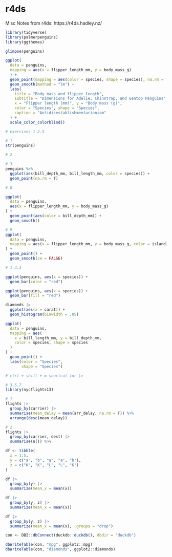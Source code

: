 # r4ds

Misc Notes from r4ds: https://r4ds.hadley.nz/

```r
library(tidyverse)
library(palmerpenguins)
library(ggthemes)

glimpse(penguins)
```


```r

ggplot(
  data = penguins,
  mapping = aes(x = flipper_length_mm, y = body_mass_g)
  ) +
  geom_point(mapping = aes(color = species, shape = species), na.rm = T) +
  geom_smooth(method = "lm") +
  labs(
    title = "Body mass and flipper length",
    subtitle = "Dimensions for Adelie, Chinstrap, and Gentoo Penguins",
    x = "Flipper length (mm)", y = "Body mass (g)",
    color = "Species", shape = "Species",
    caption = "Antidisestablishmentarianism"
  ) +
  scale_color_colorblind()

```

```r
# exercises 1.2.5

# 1
str(penguins)

# 2

# 3
penguins %>%
  ggplot(aes(bill_depth_mm, bill_length_mm, color = species)) +
  geom_point(na.rm = T)

# 8

ggplot(
  data = penguins,
  aes(x = flipper_length_mm, y = body_mass_g)
) +
  geom_point(aes(color = bill_depth_mm)) + 
  geom_smooth()

# 9
ggplot(
  data = penguins,
  mapping = aes(x = flipper_length_mm, y = body_mass_g, color = island)
) +
  geom_point() +
  geom_smooth(se = FALSE)
```


```r
# 1.4.3

ggplot(penguins, aes(x = species)) +
  geom_bar(color = "red")

ggplot(penguins, aes(x = species)) +
  geom_bar(fill = "red")

diamonds |>
  ggplot(aes(x = carat)) +
  geom_histogram(binwidth = .05)

ggplot(
  data = penguins,
  mapping = aes(
    x = bill_length_mm, y = bill_depth_mm, 
    color = species, shape = species
  )
) +
  geom_point() +
  labs(color = "Species",
       shape = "Species")

```

```r
# ctrl + shift + m shortcut for |> 

# 3.5.7
library(nycflights13)

# 1
flights |> 
  group_by(carrier) |> 
  summarise(mean_delay = mean(arr_delay, na.rm = T)) %>%
  arrange(desc(mean_delay))

# 2
flights |> 
  group_by(carrier, dest) |> 
  summarise(n()) %>%
```


```r
df <- tibble(
  x = 1:5,
  y = c("a", "b", "a", "a", "b"),
  z = c("K", "K", "L", "L", "K")
)

df |>
  group_by(y) |>
  summarize(mean_x = mean(x))

df |>
  group_by(y, z) |>
  summarize(mean_x = mean(x))

df |>
  group_by(y, z) |>
  summarize(mean_x = mean(x), .groups = "drop")
```

```r

con <- DBI::dbConnect(duckdb::duckdb(), dbdir = "duckdb")

dbWriteTable(con, "mpg", ggplot2::mpg)
dbWriteTable(con, "diamonds", ggplot2::diamonds)

```

